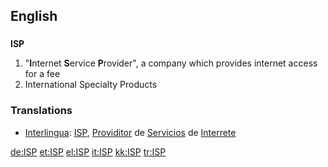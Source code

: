 ==English==
==={{abbreviation}}===
'''ISP'''

# "'''I'''nternet '''S'''ervice '''P'''rovider", a company which provides internet access for a fee
# International Specialty Products


=== Translations ===
*[[Interlingua]]: [[ISP]], [[Providitor]]  de [[Servicios]] de [[Interrete]]

[[de:ISP]]
[[et:ISP]]
[[el:ISP]]
[[it:ISP]]
[[kk:ISP]]
[[tr:ISP]]